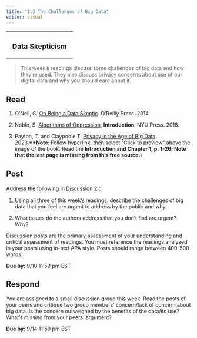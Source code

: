 ```yaml
---
title: "1.3 The Challenges of Big Data"
editor: visual
---
```


+:-----------------------:+
| ### Data Skepticism     |
+-------------------------+

> This week's readings discuss some challenges of big data and how they're used. They also discuss privacy concerns about use of our digital data and why you should care about it.

## Read

1.  O'Neil, C. [On Being a Data Skeptic](https://www.oreilly.com/library/view/on-being-a/9781491947227/). O'Reilly Press. 2014

2.  Noble, S. [Algorithms of Oppression](https://safiyaunoble.com/wp-content/uploads/2020/09/Algorithms_Oppression_Introduction_Intro.pdf), **Introduction**. NYU Press. 2018.

3.  Payton, T. and Claypoole T. [Privacy in the Age of Big Data](https://www.ebooks.com/en-us/book/210722227/privacy-in-the-age-of-big-data/theresa-payton/). 2023.**\*\*Note**: Follow hyperlink, then select "Click to preview" above the image of the book. Read the **Introduction and Chapter 1, p. 1-26; Note that the last page is missing from this free source.**)

## Post

Address the following in [Discussion 2](/discussions/M1-3.qmd)：

1.  Using all three of this week's readings, describe the challenges of big data that you feel are urgent to address by the public and why.

2.  What issues do the authors address that you don't feel are urgent? Why?

Discussion posts are the primary assessment of your understanding and critical assessment of readings. You must reference the readings analyzed in your posts using in-text APA style. Posts should range between 400-500 words.

**Due by:** 9/10 11:59 pm EST

## Respond

You are assigned to a small discussion group this week. Read the posts of your peers and critique two group members' concern/lack of concern about big data. Is the concern outweighed by the benefits of the data/its use? What's missing from your peers' argument?

**Due by:** 9/14 11:59 pm EST
